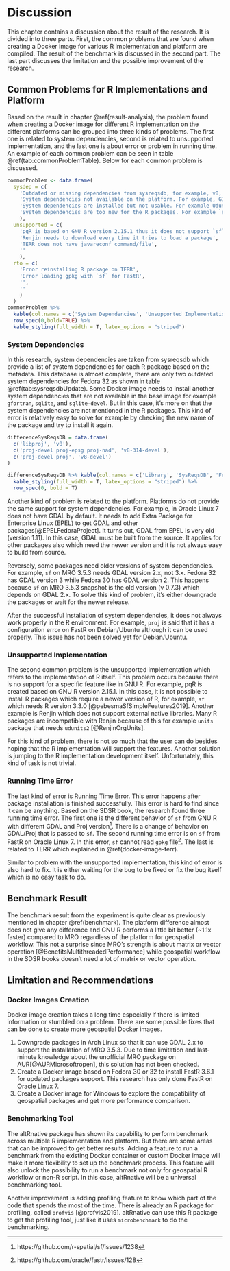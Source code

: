 # Discussion {#discussion}

This chapter contains a discussion about the result of the research. It is divided into three parts. First, the common problems that are found when creating a Docker image for various R implementation and platform are compiled. The result of the benchmark is discussed in the second part. The last part discusses the limitation and the possible improvement of the research.


## Common Problems for R Implementations and Platform

Based on the result in chapter \@ref(result-analysis), the problem found when creating a Docker image for different R implementation on the different platforms can be grouped into three kinds of problems. The first one is related to system dependencies, second is related to unsupported implementation, and the last one is about error or problem in running time. An example of each common problem can be seen in table \@ref(tab:commonProblemTable). Below for each common problem is discussed.


```r
commonProblem <- data.frame(
  sysdep = c(
    'Outdated or missing dependencies from sysreqsdb, for example, v8, sqlite, gfortran.',
    'System dependencies not available on the platform. For example, GDAL is too old on Oracle Linux.',
    'System dependencies are installed but not usable. For example Udunits on Renjin',
    'System dependencies are too new for the R packages. For example `sf` in MRO 3.5.3'
    ),
  unsupported = c(
    'pqR is based on GNU R version 2.15.1 thus it does not support `sf`',
    'Renjin needs to download every time it tries to load a package',
    'TERR does not have javareconf command/file',
    ''
    ),
  rto = c(
    'Error reinstalling R package on TERR',
    'Error loading gpkg with `sf` for FastR',
    '',
    ''
    )
  )
commonProblem %>% 
  kable(col.names = c('System Dependencies', 'Unsupported Implementation', 'Running Time Problem'), caption = "Common Problems Example") %>%
  row_spec(0,bold=TRUE) %>%
  kable_styling(full_width = T, latex_options = "striped")
```

### System Dependencies

In this research, system dependencies are taken from sysreqsdb which provide a list of system dependencies for each R package based on the metadata. This database is almost complete, there are only two outdated system dependencies for Fedora 32 as shown in table \@ref(tab:sysreqsdbUpdate). Some Docker image needs to install another system dependencies that are not available in the base image for example `gfortran`, `sqlite`, and `sqlite-devel`. But in this case, it's more on that the system dependencies are not mentioned in the R packages. This kind of error is relatively easy to solve for example by checking the new name of the package and try to install it again.

```r
differenceSysReqsDB = data.frame(
  c('libproj', 'v8'),
  c('proj-devel proj-epsg proj-nad', 'v8-314-devel'),
  c('proj-devel proj', 'v8-devel')
)

differenceSysReqsDB %>% kable(col.names = c('Library', 'SysReqsDB', 'Fedora 32'), caption = 'Difference between SysreqsDB and Fedora 32') %>%
  kable_styling(full_width = T, latex_options = "striped") %>%
  row_spec(0, bold = T)
```

Another kind of problem is related to the platform. Platforms do not provide the same support for system dependencies. For example, in Oracle Linux 7 does not have GDAL by default. It needs to add Extra Package for Enterprise Linux (EPEL) to get GDAL and other packages[@EPELFedoraProject]. It turns out, GDAL from EPEL is very old (version 1.11). In this case, GDAL must be built from the source. It applies for other packages also which need the newer version and it is not always easy to build from source.
 
Reversely, some packages need older versions of system dependencies. For example, `sf` on MRO 3.5.3 needs GDAL version 2.x, not 3.x. Fedora 32 has GDAL version 3 while Fedora 30 has GDAL version 2. This happens because `sf` on MRO 3.5.3 snapshot is the old version (v 0.7.3) which depends on GDAL 2.x. To solve this kind of problem, it's either downgrade the packages or wait for the newer release.
 
After the successful installation of system dependencies, it does not always work properly in the R environment. For example, `proj` is said that it has a configuration error on FastR on Debian/Ubuntu although it can be used properly. This issue has not been solved yet for Debian/Ubuntu.


### Unsupported Implementation

The second common problem is the unsupported implementation which refers to the implementation of R itself. This problem occurs because there is no support for a specific feature like in GNU R. For example, pqR is created based on GNU R version 2.15.1. In this case, it is not possible to install R packages which require a newer version of R, for example, `sf` which needs R version 3.3.0 [@pebesmaSfSimpleFeatures2019]. Another example is Renjin which does not support external native libraries. Many R packages are incompatible with Renjin because of this for example `units` package that needs `udunits2` [@RenjinOrgUnits].
 
For this kind of problem, there is not so much that the user can do besides hoping that the R implementation will support the features. Another solution is jumping to the R implementation development itself. Unfortunately, this kind of task is not trivial.
 

### Running Time Error

The last kind of error is Running Time Error. This error happens after package installation is finished successfully. This error is hard to find since it can be anything. Based on the SDSR book, the research found three running time error. The first one is the different behavior of `sf` from GNU R with different GDAL and Proj version^[https://github.com/r-spatial/sf/issues/1238]. There is a change of behavior on GDAL/Proj that is passed to `sf`. The second running time error is on `sf` from FastR on Oracle Linux 7. In this error, `sf` cannot read `gpkg` file^[https://github.com/oracle/fastr/issues/128]. The last is related to TERR which explained in \@ref(docker-image-terr).
 
Similar to problem with the unsupported implementation, this kind of error is also hard to fix. It is either waiting for the bug to be fixed or fix the bug itself which is no easy task to do. 

## Benchmark Result

The benchmark result from the experiment is quite clear as previously mentioned in chapter \@ref(benchmark). The platform difference almost does not give any difference and GNU R performs a little bit better (~1.1x faster) compared to MRO regardless of the platform for geospatial workflow. This not a surprise since MRO's strength is about matrix or vector operation [@BenefitsMultithreadedPerformance] while geospatial workflow in the SDSR books doesn't need a lot of matrix or vector operation.
 

## Limitation and Recommendations

### Docker Images Creation

Docker image creation takes a long time especially if there is limited information or stumbled on a problem. There are some possible fixes that can be done to create more geospatial Docker images.
 
1. Downgrade packages in Arch Linux so that it can use GDAL 2.x to support the installation of MRO 3.5.3. Due to time limitation and last-minute knowledge about the unofficial MRO package on AUR[@AURMicrosoftropen], this solution has not been checked.
2. Create a Docker image based on Fedora 30 or 32 to install FastR 3.6.1 for updated packages support. This research has only done FastR on Oracle Linux 7.
3. Create a Docker image for Windows to explore the compatibility of geospatial packages and get more performance comparison. 

### Benchmarking Tool

The altRnative package has shown its capability to perform benchmark across multiple R implementation and platform. But there are some areas that can be improved to get better results. Adding a feature to run a benchmark from the existing Docker container or custom Docker image will make it more flexibility to set up the benchmark process. This feature will also unlock the possibility to run a benchmark not only for geospatial R workflow or non-R script. In this case, altRnative will be a universal benchmarking tool.

Another improvement is adding profiling feature to know which part of the code that spends the most of the time. There is already an R package for profiling, called `profvis` [@profvis2019]. altRnative can use this R package to get the profiling tool, just like it uses `microbenchmark` to do the benchmarking.

